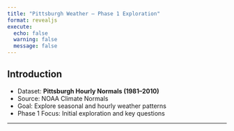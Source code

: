 ---
title: "Pittsburgh Weather – Phase 1 Exploration"
format: revealjs
execute:
  echo: false
  warning: false
  message: false
---

## Introduction

- Dataset: **Pittsburgh Hourly Normals (1981–2010)**
- Source: NOAA Climate Normals  
- Goal: Explore seasonal and hourly weather patterns  
- Phase 1 Focus: Initial exploration and key questions  

---

